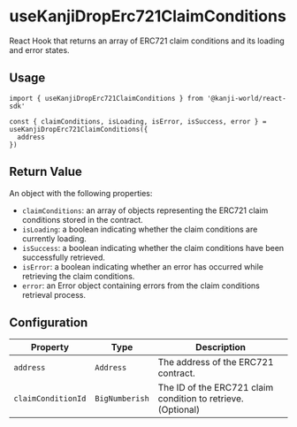# useKanjiDropErc721ClaimConditions

React Hook that returns an array of ERC721 claim conditions and its loading and error states.

## Usage

```tsx
import { useKanjiDropErc721ClaimConditions } from '@kanji-world/react-sdk'

const { claimConditions, isLoading, isError, isSuccess, error } = useKanjiDropErc721ClaimConditions({
  address
})
```

## Return Value

An object with the following properties:
- `claimConditions`: an array of objects representing the ERC721 claim conditions stored in the contract.
- `isLoading`: a boolean indicating whether the claim conditions are currently loading.
- `isSuccess`: a boolean indicating whether the claim conditions have been successfully retrieved.
- `isError`: a boolean indicating whether an error has occurred while retrieving the claim conditions.
- `error`: an Error object containing errors from the claim conditions retrieval process.

## Configuration

| Property            | Type            | Description                                                                                |
| ------------------- | --------------- | ----------------------------------------------------------------------------------------- |
| `address`           | `Address`       | The address of the ERC721 contract.                                                        |
| `claimConditionId`  | `BigNumberish`  | The ID of the ERC721 claim condition to retrieve. (Optional)                               |

